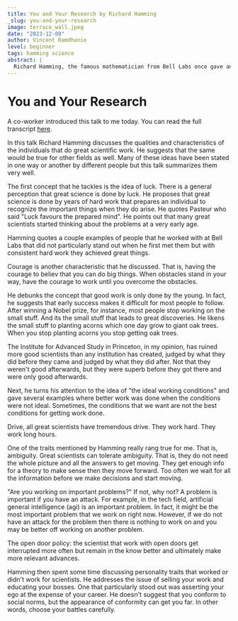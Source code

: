 ```yaml
---
title: You and Your Research by Richard Hamming
_slug: you-and-your-research
image: terrace_wall.jpeg
date: "2023-12-08"
author: Vincent Ramdhanie
level: beginner
tags: hamming science 
abstract: |
  Richard Hamming, the famous mathematician from Bell Labs once gave an interesting talk at a seminar. There are several specific bits of information that can be extracted from that talk.
---
```



# You and Your Research

A co-worker introduced this talk to me today. You can read the full transcript [here](https://www.cs.virginia.edu/~robins/YouAndYourResearch.html).

In this talk Richard Hamming discusses the qualities and characteristics of the individuals that do great scientific work. He suggests that the same would be true for other fields as well.
Many of these ideas have been stated in one way or another by different people but this talk summarizes them very well.

The first concept that he tackles is the idea of luck. There is a general perception that great science is done by luck. He proposes that great science is done by years of hard work that prepares an individual to recognize the important things when they do arise.
He quotes Pasteur who said "Luck favours the prepared mind". He points out that many great scientists started thinking about the problems at a very early age.

Hamming quotes a couple examples of people that he worked with at Bell Labs that did not particularly stand out when he first met them but with consistent hard work they achieved great things.

Courage is another characteristic that he discussed. That is, having the courage to believ that you can do big things. When obstacles stand in your way, have the courage to work until you overcome the obstacles.

He debunks the concept that good work is only done by the young. In fact, he suggests that early success makes it difficult for most people to follow. After winning a Nobel prize, for instance, most people stop working on the small stuff. And its the small stuff that leads to great discoveries. He likens the small stuff to planting acorns which one day grow to giant oak trees. When you stop planting acorns you stop getting oak trees.

<Quote author="Richard Hamming">The Institute for Advanced Study in Princeton, in my opinion, has ruined more good scientists than any institution has created, judged by what they did before they came and judged by what they did after. Not that they weren't good afterwards, but they were superb before they got there and were only good afterwards.</Quote>

Next, he turns his attention to the idea of "the ideal working conditions" and gave several examples where better work was done when the conditions were not ideal. Sometimes, the conditions that we want are not the best conditions for getting work done.

Drive, all great scientists have tremendous drive. They work hard. They work long hours.

One of the traits mentioned by Hamming really rang true for me. That is, ambiguity. Great scientists can tolerate ambiguity. That is, they do not need the whole picture and all the answers to get moving. They get enough info for a theory to make sense then they move forward. Too often we wait for all the information before we make decisions and start moving.

"Are you working on important problems?" If not, why not? A problem is important if you have an attack. For example, in the tech field, artificial general intelligence (agi) is an important problem. In fact, it might be the most important problem that we work on right now. However, if we do not have an attack for the problem then there is nothing to work on and you may be better off working on another problem.

The open door policy: the scientist that work with open doors get interrupted more often but remain in the know better and ultimately make more relevant advances.

Hamming then spent some time discussing personality traits that worked or didn't work for scientists. He addresses the issue of selling your work and educating your bosses. One that particularly stood out was asserting your ego at the expense of your career. He doesn't suggest that you conform to social norms, but the appearance of conformity can get you far. In other words, choose your battles carefully.












